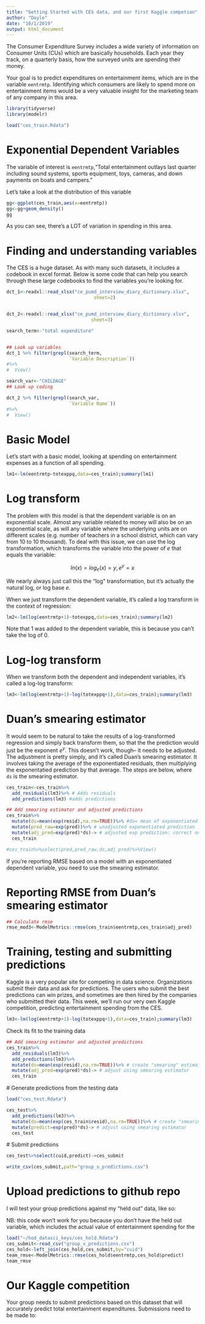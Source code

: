 ```yaml
---
title: "Getting Started with CES data, and our first Kaggle competion"
author: "Doyle"
date: "10/1/2019"
output: html_document
---
```


The Consumer Expenditure Survey includes a wide variety of information on Consumer Units (CUs) which are basically households. Each year they track, on a quarterly basis, how the surveyed units are spending their money.

Your goal is to predict expenditures on entertainment items, which are in the variable `eentrmtp`. Identifying which consumers are likely to spend more on entertainment items would be a very valuable insight for the marketing team of any company in this area. 

```r
library(tidyverse)
library(modelr)
```

```r
load("ces_train.Rdata")
```


# Exponential Dependent Variables

The variable of interest is `eentrmtp`,"Total entertainment outlays last quarter including sound systems, sports equipment, toys, cameras, and down payments on boats and campers."

Let's take a look at the distribution of this variable
```r
gg<-ggplot(ces_train,aes(x=eentrmtp))
gg<-gg+geom_density()
gg
```

As you can see, there's a LOT of variation in spending in this area. 

# Finding and understanding variables

The CES is a huge dataset. As with many such datasets, it includes a codebook in excel format. Below is some code that can help you search through these large codebooks to find the variables you're looking for.

```r

dct_1<-readxl::read_xlsx("ce_pumd_interview_diary_dictionary.xlsx",
                                sheet=2)


dct_2<-readxl::read_xlsx("ce_pumd_interview_diary_dictionary.xlsx",
                               sheet=3)

search_term<-"total expenditure"


## Look up variables
dct_1 %>% filter(grepl(search_term,
                       `Variable Description`)) 
#%>%
#  View()

search_var<-"CHILDAGE"
## Look up coding

dct_2 %>% filter(grepl(search_var,
                       `Variable Name`))
#%>%
#  View()

```


# Basic Model

Let's start with a basic model, looking at spending on entertainment expenses as a function of all spending. 

```r
lm1<-lm(eentrmtp~totexppq,data=ces_train);summary(lm1)
```


# Log transform


The problem with this model is that the dependent variable is on an exponential scale. Almost any variable related to money will also be on an exponential scale, as will any variable where the underlying units are on different scales (e.g. number of teachers in a school district, which can vary from 10 to 10 thousand). To deal with this issue, we can use the log transformation, which transforms the variable into the power of $e$ that equals the variable:

$$ln(x)=log_e(x)=y,e^y=x$$

We nearly always just call this the "log" transformation, but it's actually the natural log, or log base $e$.

When we just transform the dependent variable, it's called a log transform in the context of regression:
```r
lm2<-lm(log(eentrmtp+1)~totexppq,data=ces_train);summary(lm2)
```

Note that 1 was added to the dependent variable, this is because you can't take the log of 0. 

# Log-log transform

When we transform both the dependent and independent variables, it's called a log-log transform:
```r
lm3<-lm(log(eentrmtp+1)~log(totexppq+1),data=ces_train);summary(lm3)
```


# Duan's smearing estimator

It would seem to be natural to take the results of a log-transformed regression and simply back transform them, so that the the prediction would just be the exponent $e^y$. This doesn't work, though-- it needs to be adjusted. The adjustment is pretty simply, and it's called Duan's smearing estimator. It involves taking the average of the exponentiated residuals, then multiplying the exponentatied prediction by that average. The steps are below, where `ds` is the smearing estimator.  

```r
ces_train<-ces_train%>%
  add_residuals(lm3)%>% # Adds residuals
  add_predictions(lm3) #adds predictions

## Add smearing estimator and adjusted predictions
ces_train%>%
  mutate(ds=mean(exp(resid),na.rm=TRUE))%>% #ds= mean of exponentiated resids
  mutate(pred_raw=exp(pred))%>% # unadjusted exponentiated prediction
  mutate(adj_pred=exp(pred)*ds)-> # adjusted exp prediction: correct one
  ces_train

#ces_train%>%select(pred,pred_raw,ds,adj_pred)%>%View()
```

If you're reporting RMSE based on a model with an exponentiated dependent variable, you need to use the smearing estimator. 


# Reporting RMSE from Duan's smearing estimator

```r
## Calculate rmse
rmse_mod3<-ModelMetrics::rmse(ces_train$eentrmtp,ces_train$adj_pred)

```


# Training, testing and submitting predictions

 Kaggle is a very popular site for competing in data science. Organizations submit their data and ask for predictions. The users who submit the best predictions can win prizes, and sometimes are then hired by the companies who submitted their data. This week, we'll run our very own Kaggle competition, predicting entertainment spending from the CES. 
 
```r
lm3<-lm(log(eentrmtp+1)~log(totexppq+1),data=ces_train);summary(lm3)
```

Check its fit to the training data
```r

## Add smearing estimator and adjusted predictions
ces_train%>%
  add_residuals(lm3)%>%
  add_predictions(lm3)%>%
  mutate(ds=mean(exp(resid),na.rm=TRUE))%>% # create "smearing" estimator ds
  mutate(adj_pred=exp(pred)*ds)-> # adjust using smearing estimator
  ces_train

```

 
 # Generate predictions from the testing data
 
```r
load("ces_test.Rdata")

ces_test%>%
  add_predictions(lm3)%>%
  mutate(ds=mean(exp(ces_train$resid),na.rm=TRUE))%>% # create "smearing" estimator ds
  mutate(predict=exp(pred)*ds)-> # adjust using smearing estimator
  ces_test

```
 
 
 # Submit predictions
 
```r
ces_test%>%select(cuid,predict)->ces_submit

write_csv(ces_submit,path="group_x_predictions.csv")
```
 
# Upload predictions to github repo

I will test your group predictions against my "held out" data, like so:

NB: this code won't work for you because you don't have the held out variable, which includes the actual value of entertainment spending for the 

```r
load("~/hod_datasci_keys/ces_hold.Rdata")
ces_submit<-read_csv("group_x_predictions.csv")
ces_hold<-left_join(ces_hold,ces_submit,by="cuid")
team_rmse<-ModelMetrics::rmse(ces_hold$eentrmtp,ces_hold$predict)
team_rmse
```

# Our Kaggle competition

Your group needs to submit predictions based on this dataset that will accurately predict total entertainment expenditures. Submissions need to be made to: 



